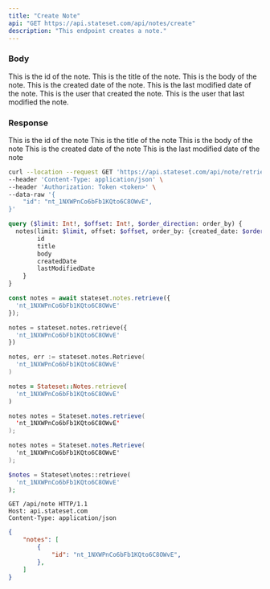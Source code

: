 ```yaml
---
title: "Create Note"
api: "GET https://api.stateset.com/api/notes/create"
description: "This endpoint creates a note."
---
```


### Body

<ParamField body="id" type="string">
  This is the id of the note.
</ParamField>

<ParamField body="title" type="string">
  This is the title of the note.
</ParamField>

<ParamField body="body" type="string">
  This is the body of the note.
</ParamField>

<ParamField body="created_date" type="string">
  This is the created date of the note.
</ParamField>

<ParamField body="last_modified_date" type="string">
  This is the last modified date of the note.
</ParamField>

<ParamField body="created_by" type="string">
  This is the user that created the note.
</ParamField>

<ParamField body="last_modified_by" type="string">
  This is the user that last modified the note. 
</ParamField>


### Response

<ResponseField name="id" type="string">
  This is the id of the note
</ResponseField>

<ResponseField name="title" type="string">
  This is the title of the note
</ResponseField>

<ResponseField name="body" type="string">
  This is the body of the note
</ResponseField>

<ResponseField name="created_date" type="string">
  This is the created date of the note
</ResponseField>

<ResponseField name="last_modified_date" type="string">
  This is the last modified date of the note
</ResponseField>

<RequestExample>

```bash cURL
curl --location --request GET 'https://api.stateset.com/api/note/retrieve' \
--header 'Content-Type: application/json' \
--header 'Authorization: Token <token>' \
--data-raw '{
    "id": "nt_1NXWPnCo6bFb1KQto6C8OWvE",
}'
```

```graphQL GraphQL
query ($limit: Int!, $offset: Int!, $order_direction: order_by) {
  notes(limit: $limit, offset: $offset, order_by: {created_date: $order_direction}) {
        id
        title
        body
        createdDate
        lastModifiedDate
    }
}
```

```js Node.js
const notes = await stateset.notes.retrieve({
  'nt_1NXWPnCo6bFb1KQto6C8OWvE'
});
```
```py Python
notes = stateset.notes.retrieve({
  'nt_1NXWPnCo6bFb1KQto6C8OWvE'
})
```
```go Golang 
notes, err := stateset.notes.Retrieve(
  'nt_1NXWPnCo6bFb1KQto6C8OWvE'
)
```
```ruby Ruby
notes = Stateset::Notes.retrieve(
  'nt_1NXWPnCo6bFb1KQto6C8OWvE'
)
```
```java Java
notes notes = Stateset.notes.retrieve(
  'nt_1NXWPnCo6bFb1KQto6C8OWvE'
);
```
```csharp C#
notes notes = Stateset.notes.Retrieve(
  'nt_1NXWPnCo6bFb1KQto6C8OWvE'
);
```
```php PHP
$notes = Stateset\notes::retrieve(
  'nt_1NXWPnCo6bFb1KQto6C8OWvE'
);
```
```http HTTP
GET /api/note HTTP/1.1
Host: api.stateset.com
Content-Type: application/json
```

</RequestExample>

<ResponseExample>

```json Response
{
    "notes": [
        {
            "id": "nt_1NXWPnCo6bFb1KQto6C8OWvE",
        },
    ]
}   
```

</ResponseExample>